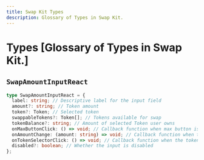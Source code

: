 ```yaml
---
title: Swap Kit Types
description: Glossary of Types in Swap Kit.
---
```


# Types [Glossary of Types in Swap Kit.]

## `SwapAmountInputReact`

```ts
type SwapAmountInputReact = {
  label: string; // Descriptive label for the input field
  amount?: string; // Token amount
  token?: Token; // Selected token
  swappableTokens?: Token[]; // Tokens available for swap
  tokenBalance?: string; // Amount of selected Token user owns
  onMaxButtonClick: () => void; // Callback function when max button is clicked
  onAmountChange: (amount: string) => void; // Callback function when the amount changes
  onTokenSelectorClick: () => void; // Callback function when the token selector is clicked
  disabled?: boolean; // Whether the input is disabled
};
```
